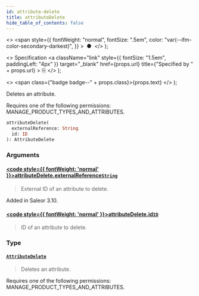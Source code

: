 ```yaml
---
id: attribute-delete
title: attributeDelete
hide_table_of_contents: false
---
```


  <>
    <span
      style={{
        fontWeight: "normal",
        fontSize: ".5em",
        color: "var(--ifm-color-secondary-darkest)",
      }}
    >
      &nbsp;●&nbsp;
    </span>
  </>
);

  <>
    Specification
    <a
      className="link"
      style={{ fontSize: "1.5em", paddingLeft: "4px" }}
      target="\_blank"
      href={props.url}
      title={"Specified by " + props.url}
    >
      ⎘
    </a>
  </>
);

  <>
    <span class={"badge badge--" + props.class}>{props.text}</span>
  </>
);

Deletes an attribute.

Requires one of the following permissions: MANAGE_PRODUCT_TYPES_AND_ATTRIBUTES.

```graphql
attributeDelete(
  externalReference: String
  id: ID
): AttributeDelete
```

### Arguments

#### [<code style={{ fontWeight: 'normal' }}>attributeDelete.<b>externalReference</b></code>](#)<Bullet />[`String`](../../api-reference/scalars/string) <Badge class="secondary" text="scalar"/>

> External ID of an attribute to delete.

Added in Saleor 3.10.

>

#### [<code style={{ fontWeight: 'normal' }}>attributeDelete.<b>id</b></code>](#)<Bullet />[`ID`](../../api-reference/scalars/id) <Badge class="secondary" text="scalar"/>

> ID of an attribute to delete.

### Type

#### [`AttributeDelete`](../../api-reference/objects/attribute-delete) <Badge class="secondary" text="object"/>

> Deletes an attribute.

Requires one of the following permissions: MANAGE_PRODUCT_TYPES_AND_ATTRIBUTES.

>
